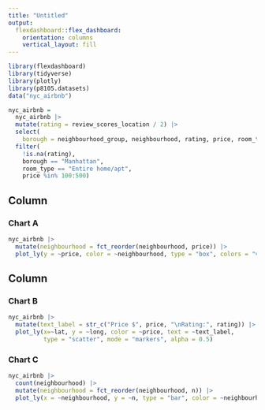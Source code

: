 ```yaml
---
title: "Untitled"
output: 
  flexdashboard::flex_dashboard:
    orientation: columns
    vertical_layout: fill
---
```


```r
library(flexdashboard)
library(tidyverse)
library(plotly)
library(p8105.datasets)
data("nyc_airbnb")

nyc_airbnb = 
  nyc_airbnb |> 
  mutate(rating = review_scores_location / 2) |>
  select(
    borough = neighbourhood_group, neighbourhood, rating, price, room_type, lat, long) |>
  filter(
    !is.na(rating), 
    borough == "Manhattan",
    room_type == "Entire home/apt",
    price %in% 100:500)
```

Column {data-width=650}
-----------------------------------------------------------------------

### Chart A

```r
nyc_airbnb |> 
  mutate(neighbourhood = fct_reorder(neighbourhood, price)) |> 
  plot_ly(y = ~price, color = ~neighbourhood, type = "box", colors = "viridis")
```

Column {data-width=350}
-----------------------------------------------------------------------

### Chart B

```r
nyc_airbnb |>
  mutate(text_label = str_c("Price $", price, "\nRating:", rating)) |>
  plot_ly(x=~lat, y = ~long, color = ~price, text = ~text_label, 
          type = "scatter", mode = "markers", alpha = 0.5)
```

### Chart C

```r
nyc_airbnb |>
  count(neighbourhood) |>
  mutate(neighbourhood = fct_reorder(neighbourhood, n)) |> 
  plot_ly(x = ~neighbourhood, y = ~n, type = "bar", color = ~neighbourhood, colors = "viridis")
```

